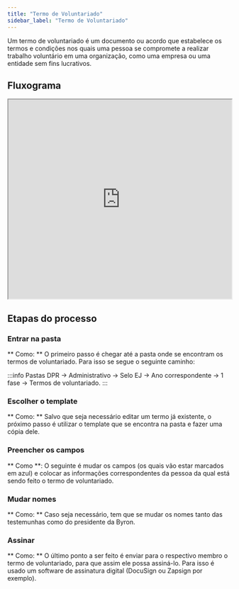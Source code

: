 ```yaml
---
title: "Termo de Voluntariado"
sidebar_label: "Termo de Voluntariado"
---
```


Um termo de voluntariado é um documento ou acordo que estabelece os termos e condições nos quais uma pessoa se compromete a realizar trabalho voluntário em uma organização, como uma empresa ou uma entidade sem fins lucrativos.

## Fluxograma

<iframe
  width="100%"
  height="450"
  src="https://whimsical.com/embed/N4wAXbAEMvAsrgywpt4ji6"
></iframe>

## Etapas do processo

### Entrar na pasta

** Como: ** O primeiro passo é chegar até a pasta onde se encontram os termos de voluntariado. Para isso se segue o seguinte caminho:

:::info Pastas
DPR -> Administrativo -> Selo EJ -> Ano correspondente -> 1 fase -> Termos de voluntariado.
:::

### Escolher o template

** Como: ** Salvo que seja necessário editar um termo já existente, o próximo passo é utilizar o template que se encontra na pasta e fazer uma cópia dele.

### Preencher os campos

** Como **: O seguinte é mudar os campos (os quais vão estar marcados em azul) e colocar as informações correspondentes da pessoa da qual está sendo feito o termo de voluntariado.

### Mudar nomes

** Como: ** Caso seja necessário, tem que se mudar os nomes tanto das testemunhas como do presidente da Byron. 

### Assinar

** Como: ** O último ponto a ser feito é enviar para o respectivo membro o termo de voluntariado, para que assim ele possa assiná-lo. Para isso é usado um software de assinatura digital (DocuSign ou Zapsign por exemplo).